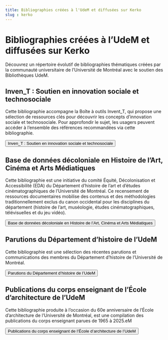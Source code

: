 ```yaml
---
title: Bibliographies créées à l'UdeM et diffusées sur Kerko
slug : kerko
---
```


# Bibliographies créées à l’UdeM et diffusées sur Kerko

Découvrez un répertoire évolutif de bibliographies thématiques créées par la communauté universitaire de l’Université de Montréal avec le soutien des Bibliothèques UdeM.


<RichList>
    <RichListItemWithLink
      title="Inven_T : Soutien en innovation sociale et technosociale"
      description="Cette bibliographie accompagne la Boîte à outils Invent_T, qui propose une sélection de ressources clés pour découvrir les concepts d’innovation sociale et technosociale. Pour approfondir le sujet, les usagers peuvent accéder à l’ensemble des références recommandées via cette bibliographie."
      href="https://bibliographies.bib.umontreal.ca/inven-t/ "
    />
    <RichListItemWithLink 
      title="Base de données décoloniale en Histoire de l’Art, Cinéma et Arts Médiatiques"
      description="Cette bibliographie est une initiative du comité Équité, Décolonisation et Accessibilité (EDA) du Département d’histoire de l’art et d’études cinématographiques de l’Université de Montréal. Ce recensement de ressources documentaires mobilise des contenus et des méthodologies traditionnellement exclus du canon occidental pour les disciplines du département (histoire de l’art, muséologie, études cinématographiques, télévisuelles et du jeu vidéo)."
      href="https://bibliographies.bib.umontreal.ca/BaDHACAM/ "
    />
    <RichListItemWithLink 
      title="Parutions du Département d’histoire de l’UdeM"
      description="Cette bibliographie est une sélection des récentes parutions et communications des membres du Département d’histoire de l’Université de Montréal."
      href="https://bibliographies.bib.umontreal.ca/histoire_udem/"
    />
        <RichListItemWithLink 
      title="Publications du corps enseignant de l’École d’architecture de l’UdeM"
      description="Cette bibliographie produite à l’occasion du 60e anniversaire de l’École d’architecture de l’Université de Montréal, est une compilation des publications du corps enseignant parues de 1965 à 2025."
      href="https://bibliographies.bib.umontreal.ca/ecole-architecture/bibliography/"
    />
  </RichList>


## Inven_T : Soutien en innovation sociale et technosociale

Cette bibliographie accompagne la Boîte à outils Invent_T, qui propose une sélection de ressources clés pour découvrir les concepts d’innovation sociale et technosociale. Pour approfondir le sujet, les usagers peuvent accéder à l’ensemble des références recommandées via cette bibliographie.

<Button primary href="https://bibliographies.bib.umontreal.ca/inven-t/">Inven_T : Soutien en innovation sociale et technosociale </Button>

## Base de données décoloniale en Histoire de l’Art, Cinéma et Arts Médiatiques

Cette bibliographie est une initiative du comité Équité, Décolonisation et Accessibilité (EDA) du Département d’histoire de l’art et d’études cinématographiques de l’Université de Montréal. Ce recensement de ressources documentaires mobilise des contenus et des méthodologies traditionnellement exclus du canon occidental pour les disciplines du département (histoire de l’art, muséologie, études cinématographiques, télévisuelles et du jeu vidéo).

<Button primary href="https://bibliographies.bib.umontreal.ca/BaDHACAM/ ">Base de données décoloniale en Histoire de l’Art, Cinéma et Arts Médiatiques</Button>

## Parutions du Département d’histoire de l’UdeM

Cette bibliographie est une sélection des récentes parutions et communications des membres du Département d’histoire de l’Université de Montréal.

<Button primary href="https://bibliographies.bib.umontreal.ca/histoire_udem/">Parutions du Département d’histoire de l’UdeM</Button>

## Publications du corps enseignant de l’École d’architecture de l’UdeM

Cette bibliographie produite à l’occasion du 60e anniversaire de l’École d’architecture de l’Université de Montréal, est une compilation des publications du corps enseignant parues de 1965 à 2025.eM

<Button primary href="https://bibliographies.bib.umontreal.ca/histoire_udem/">Publications du corps enseignant de l’École d’architecture de l’UdeM</Button>